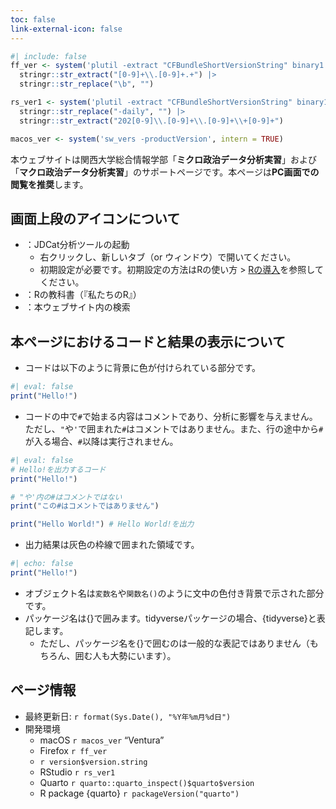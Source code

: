 ```yaml
---
toc: false
link-external-icon: false
---
```


```r
#| include: false
ff_ver <- system('plutil -extract "CFBundleShortVersionString" binary1 /Applications/Firefox.app/Contents/Info.plist -o -', intern = TRUE) |>
  stringr::str_extract("[0-9]+\\.[0-9]+.+") |>
  stringr::str_replace("\b", "")

rs_ver1 <- system('plutil -extract "CFBundleShortVersionString" binary1 /Applications/RStudio.app/Contents/Info.plist -o -', intern = TRUE) |>
  stringr::str_replace("-daily", "") |>
  stringr::str_extract("202[0-9]\\.[0-9]+\\.[0-9]+\\+[0-9]+")

macos_ver <- system('sw_vers -productVersion', intern = TRUE)
```

本ウェブサイトは関西大学総合情報学部「**ミクロ政治データ分析実習**」および「**マクロ政治データ分析実習**」のサポートページです。本ページは**PC画面での閲覧を推奨**します。

:::{.callout-important}
## 画面上段のアイコンについて

* [<i class="bi bi-terminal"></i>](https://jupyter.cs.rcos.nii.ac.jp/){target="_blank"}：JDCat分析ツールの起動
   * 右クリックし、新しいタブ（or ウィンドウ）で開いてください。
   * 初期設定が必要です。初期設定の方法はRの使い方 > [Rの導入](intro/install.html)を参照してください。
* [<i class="bi bi-book"></i>](https://www.jaysong.net/RBook/){target="_blank"}：Rの教科書（『私たちのR』）
* <i class="bi bi-search"></i>：本ウェブサイト内の検索
:::

## 本ページにおけるコードと結果の表示について

* コードは以下のように背景に色が付けられている部分です。

```r
#| eval: false
print("Hello!")
```

* コードの中で`#`で始まる内容はコメントであり、分析に影響を与えません。ただし、`"`や`'`で囲まれた`#`はコメントではありません。また、行の途中から`#`が入る場合、`#`以降は実行されません。

```r
#| eval: false
# Hello!を出力するコード
print("Hello!")

# "や'内の#はコメントではない
print("この#はコメントではありません")

print("Hello World!") # Hello World!を出力
```

* 出力結果は灰色の枠線で囲まれた領域です。

```r
#| echo: false
print("Hello!")
```

* オブジェクト名は`変数名`や`関数名()`のように文中の色付き背景で示された部分です。
* パッケージ名は{}で囲みます。tidyverseパッケージの場合、{tidyverse}と表記します。
   * ただし、パッケージ名を{}で囲むのは一般的な表記ではありません（もちろん、囲む人も大勢にいます）。

:::{.callout-note}
## ページ情報

* 最終更新日: `r format(Sys.Date(), "%Y年%m月%d日")`
* 開発環境
   * macOS `r macos_ver` "Ventura"
   * Firefox `r ff_ver`
   * `r version$version.string`
   * RStudio `r rs_ver1`
   * Quarto `r quarto::quarto_inspect()$quarto$version`
   * R package {quarto} `r packageVersion("quarto")`
:::
